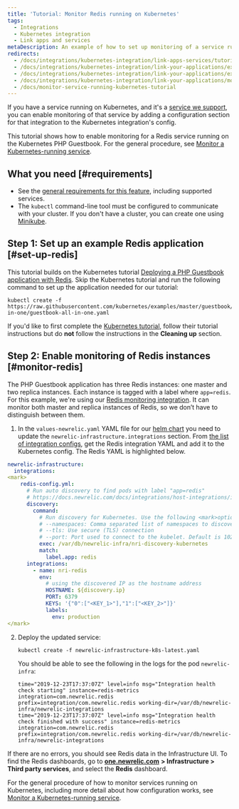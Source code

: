 ```yaml
---
title: 'Tutorial: Monitor Redis running on Kubernetes'
tags:
  - Integrations
  - Kubernetes integration
  - Link apps and services
metaDescription: An example of how to set up monitoring of a service running on Kubernetes.
redirects:
  - /docs/integrations/kubernetes-integration/link-apps-services/tutorial-monitor-redis-running-kubernetes
  - /docs/integrations/kubernetes-integration/link-your-applications/example-monitoring-service-redis-running-kubernetes
  - /docs/integrations/kubernetes-integration/link-your-applications/example-how-monitor-service-redis-running-kubernetes
  - /docs/integrations/kubernetes-integration/link-your-applications/monitor-service-running-kubernetes-tutorial
  - /docs/monitor-service-running-kubernetes-tutorial
---
```


If you have a service running on Kubernetes, and it's a [service we support](/docs/monitor-service-running-kubernetes#integration-configs), you can enable monitoring of that service by adding a configuration section for that integration to the Kubernetes integration's config.

This tutorial shows how to enable monitoring for a Redis service running on the Kubernetes PHP Guestbook. For the general procedure, see [Monitor a Kubernetes-running service](/docs/monitor-service-running-kubernetes).

## What you need [#requirements]

* See the [general requirements for this feature](/docs/monitor-service-running-kubernetes#requirements), including supported services.
* The `kubectl` command-line tool must be configured to communicate with your cluster. If you don't have a cluster, you can create one using [Minikube](https://kubernetes.io/docs/setup/minikube).

## Step 1: Set up an example Redis application [#set-up-redis]

This tutorial builds on the Kubernetes tutorial [Deploying a PHP Guestbook application with Redis](https://kubernetes.io/docs/tutorials/stateless-application/guestbook/). Skip the Kubernetes tutorial and run the following command to set up the application needed for our tutorial:

```
kubectl create -f https://raw.githubusercontent.com/kubernetes/examples/master/guestbook/all-in-one/guestbook-all-in-one.yaml
```

If you'd like to first complete the [Kubernetes tutorial](https://kubernetes.io/docs/tutorials/stateless-application/guestbook/), follow their tutorial instructions but do **not** follow the instructions in the **Cleaning up** section.

## Step 2: Enable monitoring of Redis instances [#monitor-redis]

The PHP Guestbook application has three Redis instances: one master and two replica instances. Each instance is tagged with a label where `app=redis`. For this example, we're using our [Redis monitoring integration](/docs/integrations/host-integrations/host-integrations-list/redis-monitoring-integration). It can monitor both master and replica instances of Redis, so we don’t have to distinguish between them.

1. In the `values-newrelic.yaml` YAML file for our [helm chart](/docs/kubernetes-pixie/kubernetes-integration/installation/install-kubernetes-integration-using-helm) you need to update the `newrelic-infrastructure.integrations` section. From [the list of integration configs](/docs/monitor-service-running-kubernetes#integration-configs), get the Redis integration YAML and add it to the Kubernetes config. The Redis YAML is highlighted below.

  ```yaml
  newrelic-infrastructure:
    integrations:
  <mark>
      redis-config.yml:
        # Run auto discovery to find pods with label "app=redis"
        # https://docs.newrelic.com/docs/integrations/host-integrations/installation/container-auto-discovery
        discovery:
          command:
            # Run discovery for Kubernetes. Use the following <mark>optional arguments</mark>:
            # --namespaces: Comma separated list of namespaces to discover pods on
            # --tls: Use secure (TLS) connection
            # --port: Port used to connect to the kubelet. Default is 10255
            exec: /var/db/newrelic-infra/nri-discovery-kubernetes
            match:
              label.app: redis
        integrations:
          - name: nri-redis
            env:
              # using the discovered IP as the hostname address
              HOSTNAME: ${discovery.ip}
              PORT: 6379
              KEYS: '{"0":["<KEY_1>"],"1":["<KEY_2>"]}'
              labels:
                env: production
  </mark>
  ```

2. Deploy the updated service:

   ```shell
   kubectl create -f newrelic-infrastructure-k8s-latest.yaml
   ```

   You should be able to see the following in the logs for the pod `newrelic-infra`:

   ```
   time="2019-12-23T17:37:07Z" level=info msg="Integration health check starting" instance=redis-metrics integration=com.newrelic.redis prefix=integration/com.newrelic.redis working-dir=/var/db/newrelic-infra/newrelic-integrations
   time="2019-12-23T17:37:07Z" level=info msg="Integration health check finished with success" instance=redis-metrics integration=com.newrelic.redis prefix=integration/com.newrelic.redis working-dir=/var/db/newrelic-infra/newrelic-integrations
   ```

If there are no errors, you should see Redis data in the Infrastructure UI. To find the Redis dashboards, go to [**one.newrelic.com**](http://one.newrelic.com) **> Infrastructure > Third party services**, and select the **Redis** dashboard.

For the general procedure of how to monitor services running on Kubernetes, including more detail about how configuration works, see [Monitor a Kubernetes-running service](/docs/monitor-service-running-kubernetes).

